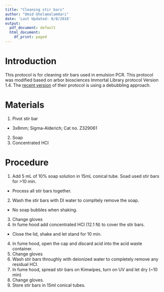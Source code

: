 ```yaml
---
title: "Cleaning stir bars"
author: "Omid Gholamalamdari"
date: 'Last Updated: 8/8/2018'
output:
  pdf_document: default
  html_document:
    df_print: paged
---
```

# Introduction

This protocol is for cleaning stir bars used in emulsion PCR.
This protocol was modified based on arbor biosciences Immortal Library protocol Version 1.4. 
The [recent version](http://www.arborbiosci.com/wp-content/uploads/2018/05/myTags-Immortal-Protocol-v1.5.pdf) of their protocol is using a debubbling approach.

# Materials

1. Pivot stir bar 
  + 3x8mm; Sigma-Alderich; Cat no. Z329061
2. Soap
3. Concentrated HCl

# Procedure

1. Add 5 mL of 10% soap solution in 15mL conical tube. Soad used stir bars for >10 min.
  + Process all stir bars together.
2. Wash the stir bars with DI water to compltely remove the soap.
  + No soap bubbles when shaking.
3. Change gloves
4. In fume hood add concentrated HCl (12.1 N) to cover the stir bars. 
  + Close the lid, shake and let stand for 10 min.
4. In fume hood, open the cap and discard acid into the acid waste container.
5. Change gloves
6. Wash stir bars throughly with deionized water to completely remove any residual HCl.
7. In fume hood, spread stir bars on Kimwipes, turn on UV and let dry (~10 min)
8. Change gloves.
9. Store stir bars in 15ml conical tubes.
